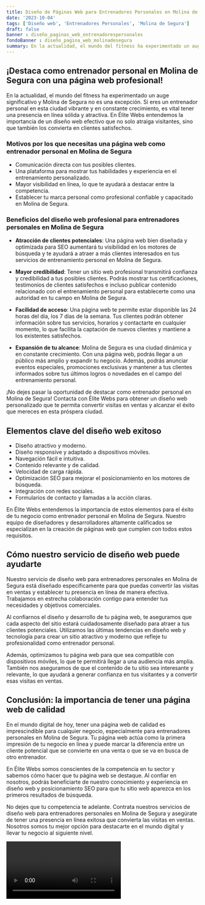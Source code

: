 ```yaml
---
title: Diseño de Páginas Web para Entrenadores Personales en Molina de Segura
date: '2023-10-04'
tags: ['Diseño web', 'Entrenadores Personales', 'Molina de Segura']
draft: false
banner : diseño_paginas_web_entrenadorespersonales
fondoBanner : diseño_pagina_web_molinadesegura
summary: En la actualidad, el mundo del fitness ha experimentado un auge significativo y Molina de Segura no es una excepción. Si eres un entrenador personal en esta ciudad vibrante y en constante crecimiento, es vital tener una presencia en línea sólida y atractiva. En Élite Webs entendemos la importancia de un diseño web efectivo que no solo atraiga visitantes, sino que también los convierta en clientes satisfechos.
---
```


## ¡Destaca como entrenador personal en Molina de Segura con una página web profesional!

En la actualidad, el mundo del fitness ha experimentado un auge significativo y Molina de Segura no es una excepción. Si eres un entrenador personal en esta ciudad vibrante y en constante crecimiento, es vital tener una presencia en línea sólida y atractiva. En Élite Webs entendemos la importancia de un diseño web efectivo que no solo atraiga visitantes, sino que también los convierta en clientes satisfechos.

### Motivos por los que necesitas una página web como entrenador personal en Molina de Segura

- Comunicación directa con tus posibles clientes.
- Una plataforma para mostrar tus habilidades y experiencia en el entrenamiento personalizado.
- Mayor visibilidad en línea, lo que te ayudará a destacar entre la competencia.
- Establecer tu marca personal como profesional confiable y capacitado en Molina de Segura.

### Beneficios del diseño web profesional para entrenadores personales en Molina de Segura

- **Atracción de clientes potenciales**: Una página web bien diseñada y optimizada para SEO aumentará tu visibilidad en los motores de búsqueda y te ayudará a atraer a más clientes interesados en tus servicios de entrenamiento personal en Molina de Segura.

- **Mayor credibilidad**: Tener un sitio web profesional transmitirá confianza y credibilidad a tus posibles clientes. Podrás mostrar tus certificaciones, testimonios de clientes satisfechos e incluso publicar contenido relacionado con el entrenamiento personal para establecerte como una autoridad en tu campo en Molina de Segura.

- **Facilidad de acceso**: Una página web te permite estar disponible las 24 horas del día, los 7 días de la semana. Tus clientes podrán obtener información sobre tus servicios, horarios y contactarte en cualquier momento, lo que facilita la captación de nuevos clientes y mantiene a los existentes satisfechos.

- **Expansión de tu alcance**: Molina de Segura es una ciudad dinámica y en constante crecimiento. Con una página web, podrás llegar a un público más amplio y expandir tu negocio. Además, podrás anunciar eventos especiales, promociones exclusivas y mantener a tus clientes informados sobre tus últimos logros o novedades en el campo del entrenamiento personal.

¡No dejes pasar la oportunidad de destacar como entrenador personal en Molina de Segura! Contacta con Élite Webs para obtener un diseño web personalizado que te permita convertir visitas en ventas y alcanzar el éxito que mereces en esta próspera ciudad.

<GifSeo />

<Cta />

## Elementos clave del diseño web exitoso

- Diseño atractivo y moderno.
- Diseño responsive y adaptado a dispositivos móviles.
- Navegación fácil e intuitiva.
- Contenido relevante y de calidad.
- Velocidad de carga rápida.
- Optimización SEO para mejorar el posicionamiento en los motores de búsqueda.
- Integración con redes sociales.
- Formularios de contacto y llamadas a la acción claras.

En Élite Webs entendemos la importancia de estos elementos para el éxito de tu negocio como entrenador personal en Molina de Segura. Nuestro equipo de diseñadores y desarrolladores altamente calificados se especializan en la creación de páginas web que cumplen con todos estos requisitos.

## Cómo nuestro servicio de diseño web puede ayudarte

Nuestro servicio de diseño web para entrenadores personales en Molina de Segura está diseñado específicamente para que puedas convertir las visitas en ventas y establecer tu presencia en línea de manera efectiva. Trabajamos en estrecha colaboración contigo para entender tus necesidades y objetivos comerciales.

Al confiarnos el diseño y desarrollo de tu página web, te aseguramos que cada aspecto del sitio estará cuidadosamente diseñado para atraer a tus clientes potenciales. Utilizamos las últimas tendencias en diseño web y tecnología para crear un sitio atractivo y moderno que refleje tu profesionalidad como entrenador personal.

Además, optimizamos tu página web para que sea compatible con dispositivos móviles, lo que te permitirá llegar a una audiencia más amplia. También nos aseguramos de que el contenido de tu sitio sea interesante y relevante, lo que ayudará a generar confianza en tus visitantes y a convertir esas visitas en ventas.

## Conclusión: la importancia de tener una página web de calidad

En el mundo digital de hoy, tener una página web de calidad es imprescindible para cualquier negocio, especialmente para entrenadores personales en Molina de Segura. Tu página web actúa como la primera impresión de tu negocio en línea y puede marcar la diferencia entre un cliente potencial que se convierte en una venta o que se va en busca de otro entrenador.

En Élite Webs somos conscientes de la competencia en tu sector y sabemos cómo hacer que tu página web se destaque. Al confiar en nosotros, podrás beneficiarte de nuestro conocimiento y experiencia en diseño web y posicionamiento SEO para que tu sitio web aparezca en los primeros resultados de búsqueda.

No dejes que tu competencia te adelante. Contrata nuestros servicios de diseño web para entrenadores personales en Molina de Segura y asegúrate de tener una presencia en línea exitosa que convierta las visitas en ventas. Nosotros somos tu mejor opción para destacarte en el mundo digital y llevar tu negocio al siguiente nivel.

<Video />

<CtaBot job='Entrenadores Personales' city='Molina de Segura'/>

<Gmaps query='Molina de Segura+españa+maps' />